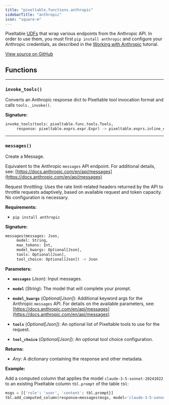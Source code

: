 ```yaml
---
title: "pixeltable.functions.anthropic"
sidebarTitle: "anthropic"
icon: "square-m"
---
```


Pixeltable [UDFs](https://pixeltable.readme.io/docs/user-defined-functions-udfs) that wrap various endpoints from the Anthropic API. In order to use them, you must first `pip install anthropic` and configure your Anthropic credentials, as described in the [Working with Anthropic](https://pixeltable.readme.io/docs/working-with-anthropic) tutorial.


<a href="https://github.com/pixeltable/pixeltable/blob/main/pixeltable/functions/anthropic.py#L0" target="_blank">View source on GitHub</a>

## Functions


---

### `invoke_tools()`

Converts an Anthropic response dict to Pixeltable tool invocation format and calls `tools._invoke()`.


**Signature:**

```python
invoke_tools(tools: pixeltable.func.tools.Tools,
     response: pixeltable.exprs.expr.Expr) -> pixeltable.exprs.inline_expr.InlineDict
```


---

### `messages()`

Create a Message.


Equivalent to the Anthropic `messages` API endpoint. For additional details, see: [https://docs.anthropic.com/en/api/messages](https://docs.anthropic.com/en/api/messages)

Request throttling: Uses the rate limit-related headers returned by the API to throttle requests adaptively, based on available request and token capacity. No configuration is necessary.

**Requirements:**

- `pip install anthropic`


**Signature:**

```python
messages(messages: Json,
     model: String,
     max_tokens: Int,
     model_kwargs: Optional[Json],
     tools: Optional[Json],
     tool_choice: Optional[Json]) -> Json
```

**Parameters:**

- **`messages`** (*Json*): Input messages.

- **`model`** (*String*): The model that will complete your prompt.

- **`model_kwargs`** (*Optional[Json]*): Additional keyword args for the Anthropic `messages` API. For details on the available parameters, see: [https://docs.anthropic.com/en/api/messages](https://docs.anthropic.com/en/api/messages)

- **`tools`** (*Optional[Json]*): An optional list of Pixeltable tools to use for the request.

- **`tool_choice`** (*Optional[Json]*): An optional tool choice configuration.


**Returns:**

- *Any*: A dictionary containing the response and other metadata.



**Example:**

<Tip>

Add a computed column that applies the model `claude-3-5-sonnet-20241022` to an existing Pixeltable column `tbl.prompt` of the table `tbl`:
```python
msgs = [{'role': 'user', 'content': tbl.prompt}]
tbl.add_computed_column(response=messages(msgs, model='claude-3-5-sonnet-20241022'))
```


</Tip>


